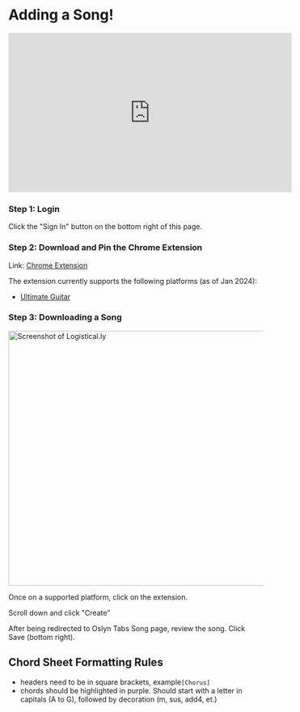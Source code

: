 # Adding a Song!

<div class="mx-auto" >
  <iframe width="560" height="315" src="https://www.youtube.com/embed/HsgLEwPagww?si=UwuyhSDT7BOpBEcU" title="YouTube video player" frameborder="0" allow="accelerometer; autoplay; clipboard-write; encrypted-media; gyroscope; picture-in-picture; web-share" allowfullscreen></iframe>
</div>

### Step 1: Login

Click the "Sign In" button on the bottom right of this page.

### Step 2: Download and Pin the Chrome Extension

Link: [Chrome Extension](https://chromewebstore.google.com/detail/oslyn/cedcabcpkkgdbjmikmlaobpgfeilfaam)

The extension currently supports the following platforms (as of Jan 2024):

- [Ultimate Guitar](https://tabs.ultimate-guitar.com)

### Step 3: Downloading a Song

<img src="https://github.com/DominicFung/oslyn-tabs/blob/main/screenshots/Extension%20Screenshot%20-%202024-03-1.png?raw=true" align="center"
     alt="Screenshot of Logistical.ly" width="830" height="504"></img>

Once on a supported platform, click on the extension.

Scroll down and click "Create"

After being redirected to Oslyn Tabs Song page, review the song. Click Save (bottom right).

## Chord Sheet Formatting Rules

- headers need to be in square brackets, example`[Chorus]`
- chords should be highlighted in purple. Should start with a letter in capitals (A to G), followed by decoration (m, sus, add4, et.)

